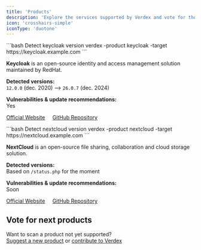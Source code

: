 ```yaml
---
title: 'Products'
description: 'Explore the services supported by Verdex and vote for the next ones.'
icon: 'crosshairs-simple'
iconType: 'duotone'
---
```



<Update label="keycloak">
  ```bash Detect keycloak version
  verdex -product keycloak -target https://keycloak.example.com
  ```

  **Keycloak** is an open-source identity and access management solution maintained by RedHat.

  **Detected versions:**  
  `12.0.0` (dec. 2020) --> `26.0.7` (dec. 2024)

  **Vulnerabilities & update recommendations:**  
  <Icon icon="check" iconType="duotone" /> Yes

  [Official Website](https://www.keycloak.org)     [GitHub Repository](https://github.com/keycloak/keycloak)
</Update>

<Update label="nextcloud">
  ```bash Detect nextcloud version
  verdex -product nextcloud -target https://nextcloud.example.com
  ```

  **NextCloud** is an open-source file sharing, collaboration and cloud storage solution.

  **Detected versions:**  
  Based on `/status.php` for the moment

  **Vulnerabilities & update recommendations:**  
  <Icon icon="hourglass" iconType="duotone" /> Soon

  [Official Website](https://nextcloud.com)     [GitHub Repository](https://github.com/nextcloud)
</Update>

## Vote for next products

<CardGroup cols={2}>
  <ProductsVotes />
</CardGroup>

Want to scan a product not yet supported?  
[Suggest a new product](https://github.com/verdexlab/verdex/issues/new?assignees=&labels=product-suggestion&projects=&template=suggest-product.yml) 
or [contribute to Verdex](/contribute)
